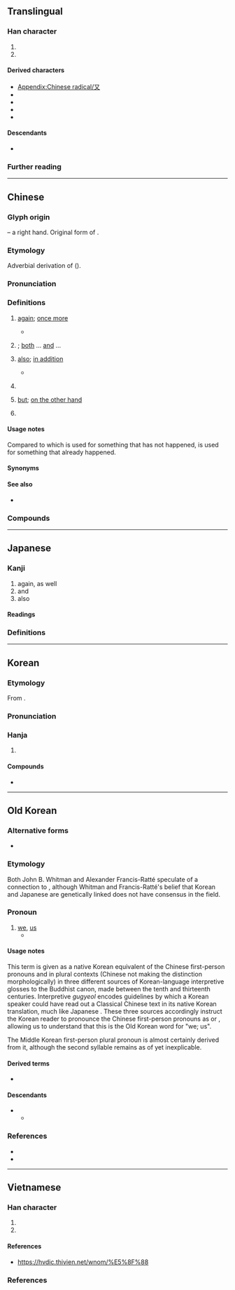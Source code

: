 {{also|ヌ|ﾇ|ㄡ|攵|文|𠬠}}
{{character info}}
{{character info|⼜}}
==Translingual==
{{stroke order|strokes=2}}
{{stroke order|type=animate}}

===Han character===
{{Han char|rn=29|rad=又|as=00|sn=2|four=17400,77400|canj=NK|ids=⿻㇇㇏}}

# {{mul-kangxi radical-def}}
# {{mul-shuowen radical-def|76}}

====Derived characters====
* [[Appendix:Chinese radical/又]]
* {{l|mul|[[仅]], [[𠘫]], [[叹]], [[𪢲]], [[奴]], [[𫲡]], [[𡯉]], [[𫵴]], [[𢎤]], [[𭠎]], [[汉]], [[𨸕]], [[𡯅]], [[𪱙]], [[权]], [[𤕭]], [[𪻍]], [[𤰖]], [[𥃫]], [[𥝐]], [[𣦼]], [[𣦻]], [[𮕧]], [[𥸩]], [[臤]], [[𭁥]], [[𡊋]], [[𭐶]], [[𮍍]], [[𧺉]], [[𬩴]], [[𮮃]], [[𭰇]], [[𨥁]], [[𩚄]], [[𦒺]], [[𧆤]], [[馭]]([[驭]]), [[𬴲]], [[𩵎]], [[𣕒]], [[𧧙]], [[𪎳]]}} <!-- Characters not found in [[Appendix:Chinese radical/又]] -->
* {{l|mul|[[𠚫]], [[劝]], [[𠨏]], [[对]], [[邓]], [[戏]], [[欢]], [[艰]], [[覌]]([[观]]), [[𪠂]], [[难]], [[𩑌]], [[鳮]]([[鸡]]), [[圣]], [[𠮢]], [[𡚩]], [[𤆆]], [[𦘬]], [[𦤵]], [[𧈡]], [[𧠈]]([[𬢇]]), [[𬥎]]}}  <!-- Characters not found in [[Appendix:Chinese radical/又]] -->
* {{l|mul|[[支]], [[攴]], [[殳]], [[𪠲]], [[㝊]], [[𭐟]], [[𦫿]], [[𤆌]], [[𠇀]], [[𤼦]], [[𥤦]], [[𡧌]], [[𢆼]], [[㝕]], [[隻]], [[𠵬]], [[𫳓]], [[曼]], [[䯭]], [[𥆣]], [[𦴋]], [[𡩠]], [[𣺎]], [[𤔪]], [[燮]], [[雙]], [[矍]]}} <!-- Characters not found in [[Appendix:Chinese radical/又]] -->
* {{l|mul|[[㞋]], [[𭙎]], [[𤴨]], [[𧆛]], [[𮓚]], [[𤔔]], [[𤶯]], [[𪗅]], [[𭅄]], [[夃]], [[𠕀]], [[凤]], [[㘝]]}} <!-- Characters not found in [[Appendix:Chinese radical/又]] -->

====Descendants====
* {{l|cmn|ㄡ}} {{q|[[Zhuyin]] letter}}

===Further reading===
{{Han ref|kx=0164.430|dkj=03115|dj=0374.140|hdz=10390.010|uh=53C8}}

----

==Chinese==
{{zh-forms}}

===Glyph origin===
{{Han etym}}
{{liushu|p}} – a right hand. Original form of {{och-l|右|right}}.

===Etymology===
Adverbial derivation of {{och-l|有|to have; there is}} ({{zh-ref|Schuessler, 2007}}).

===Pronunciation===
{{zh-pron
|m=yòu
|dg=ю3
|c=jau6
|h=pfs=yu;gd=yu4
|md=êu
|mn=iū
|mn-t=iu7/iu6
|w=3hhieu
|mc=y
|oc=y
|ma=y
|cat=con,adv
}}

===Definitions===
{{zh-hanzi}}

# [[again]]; [[once more]]
#: {{zh-x|又 下雨 了！|It's raining '''again'''!}}
#: {{zh-x|想 了 又 想|to think and think; to deeply think about}}
#: {{zh-x|一次 又 一次 的 失敗|failure after failure}}
#* {{zh-x|自此 以後，又 長久 沒有 看見 ^孔 ^乙-己。|A long time went by after that without our seeing Kung again.|ref='''1919''', {{w|Lu Xun}}, {{lang|zh|孔乙己}} (''Kung I-chi'')}}
# {{n-g|Used to express the coexistence of several conditions or qualities}}; [[both]] ... [[and]] ...
#: {{zh-x|聰明 又 漂亮{liang}|smart and pretty}}
#: {{zh-x|我 又 餓 又 渴。|I am hungry and thirsty.}}
#: {{zh-x|我 又 想 去，又 不 想 去，該 怎麼 辦？|I want to go, but I also don't want to go, what should I do?}}
# [[also]]; [[in addition]]
#: {{zh-x|^達·^芬-奇 是 科學家，又 是 藝術家。|Leonardo da Vinci was a scientist '''also''' an artist.}}
#* {{zh-x|神 就 造 出 大 魚 和 水 中 所 滋生 各樣 有 生命 的 動物，各 從 其 類。又 造 出 各樣 飛鳥，各 從 其 類。神 看 著[着]{zhuó} 是 好{hǎo} 的。|And God created great whales, and every living creature that moveth, which the waters brought forth abundantly, after their kind, and every winged fowl after his kind: and God saw that it was good.|ref={{lw|zh|和合本|新標點和合本}} ([[w:Chinese Union Version|Chinese Union Version with New Punctuation]]), {{lang|zh|創世記}} (Genesis) 1:21}}
# {{n-g|Used between a whole number and a fraction}}
#: {{zh-x|四 小時 又 十 分鐘|four hours '''and''' ten minutes}}
#: {{zh-x|二 又 三 分 之 一|two '''and''' a third}}
# [[but]]; [[on the other hand]]
# {{n-g|Used in negative statements and rhetorical questions for emphasis}}
#: {{zh-x|這樣 做 對 你 又 有 什麼 好處？|What good for you is there in doing that?}}
#: {{zh-x|嗰 啲 嘢 又 唔係 我 做，關 我 咩 事 啫。|Why should I care about that! It's not like I did it.|C}}
#: {{zh-x|我 又 唔係 冇錢。|It's not like I'm broke.|C}}

====Usage notes====
Compared to {{zh-l|再}} which is used for something that has not happened, {{zh-l|又}} is used for something that already happened.

====Synonyms====
{{zh-dial}}

====See also====
* {{sense|again}} {{zh-l|再}}

===Compounds===
{{zh-der|又好笑，又好氣|可又來|又是|又作馮婦|又說又笑|卻又|又要|又氣又急|又及|又驚又喜|又名|又當別論|又弱一個|又讀|又早|又急又氣|欲言又止|玄之又玄|日新又新|一又|三又|又且|又作別論|又生一秦|又紅又專|又道是|復又|損之又損|賠了夫人又折兵|少之又少|又試|又閣}}

{{zh-cat|Beginning}}

----

==Japanese==

===Kanji===
{{ja-kanji|grade=7|rs=又00}}

# again, as well
# and
# also

====Readings====
{{ja-readings
|goon=う
|kanon=ゆう<いう
|kun=また-
}}

===Definitions===
{{ja-kanjitab|また|yomi=k}}
{{ja-see|また}}

----

==Korean==

===Etymology===
From {{der|ko|ltc|-}} {{ltc-l|又}}.

===Pronunciation===
{{ko-hanja-pron|우|l=y}}

===Hanja===
{{ko-hanja-search}}
{{ko-hanja|또|우}}

# {{hanja form of|우|[[again]]; [[and]], [[also]]|affix}}

====Compounds====
{{der-top3|Compounds}}
* {{ko-l|우황|又況}}
{{der-bottom}}

----

==Old Korean==

===Alternative forms===
* {{m|oko|于|tr=*wu}}

===Etymology===
Both John B. Whitman and Alexander Francis-Ratté speculate of a connection to {{ncog|jpx-pro|*wa|t=I; me}}, although Whitman and Francis-Ratté's belief that Korean and Japanese are genetically linked does not have consensus in the field.

===Pronoun===
{{head|oko|pronoun|tr=*wu}}

# [[we]], [[us]]
#* {{quote-book|oko|year=c. 1170|title=Interpretive ''{{w|gugyeol}}'' glosses to the ''{{w|Avatamsaka Sutra}}'', vol. 35|text=[我]<sup>'''又'''[[衣]]</sup>身<sup>[[隱]]</sup>薄祐<sup>[[爲]][[良]]</sup>|tr=*'''wu'''-uy MWOM-un PAK.WU-hoy-a|t='''our''' bodies being poor in fortune|footer=(N.B. Gugyeol glyphs are given in non-abbreviated forms. Bracketed terms were ignored when read.)}}

====Usage notes====
This term is given as a native Korean equivalent of the Chinese first-person pronouns {{m|zh|我}} and {{m|zh|吾}} in plural contexts (Chinese not making the distinction morphologically) in three different sources of Korean-language interpretive ''{{w|gugyeol}}'' glosses to the Buddhist canon, made between the tenth and thirteenth centuries. Interpretive ''gugyeol'' encodes guidelines by which a Korean speaker could have read out a Classical Chinese text in its native Korean translation, much like Japanese {{w|kanbun}}. These three sources accordingly instruct the Korean reader to pronounce the Chinese first-person pronouns as {{m|oko|又}} or {{m|oko|于}}, allowing us to understand that this is the Old Korean word for "we; us".

The Middle Korean first-person plural pronoun {{m|okm|우리|tr=wuli|t=we; us}} is almost certainly derived from it, although the second syllable remains as of yet inexplicable.

====Derived terms====
* {{l|oko|吾里|tr=*WUli}}

====Descendants====
* {{desc|okm|우리|tr=wuli|t=we; us}}
** {{desc|ko|우리|t=we; us}}

===References===
* {{cite-book|author={{lang|ko|황선엽}} (Hwang Seon-yeop), {{lang|ko|이전경}} (Yi Jeon-gyeong), {{lang|ko|하귀녀}} (Ha Gwi-nyeo), {{lang|ko|이용}} (Yi Yong), {{lang|ko|박진호}} (Park Jin-ho), {{lang|ko|김성주}} (Kim Seong-ju), {{lang|ko|장경준}} (Jang Gyeong-jun), {{lang|ko|서민욱}} (Seo Min-uk), {{lang|ko|이지영}} (Yi Ji-yeong), {{lang|ko|서형국}} (Seo Hyeong-guk).|title={{lang|ko|석독구결사전/釋讀口訣辭典}}|trans-title=Dictionary of interpretive ''gugyeol''|publisher=Bakmunsa|year=2009|isbn=978-89-94024-04-2}}
* {{cite-journal|author=이병기 (Yi Byeong-gi)|title=Gugyeol jaryo-ui eohwi|script-title=ko:구결자료의 어휘|trans-title=Vocabulary in the ''gugyeol'' sources|journal=Gugyeol Yeon'gu|year=2014|volume=33|pages=23–61}}

----

==Vietnamese==

===Han character===
{{vi-readings|rs=又00
|hanviet=hựu-gdhn;bonet;genibrel;btcn;Trần (1999), hữu-Trần (1999)
|phienthiet=
|nom=lại-gdhn
}}

# {{han tu form of|hựu|[[again]]}}
# {{Nom form of|lại|[[again]]}}

====References====
<references/>
*https://hvdic.thivien.net/wnom/%E5%8F%88

===References===
<references/>

[[Category:CJKV radicals| ]]
